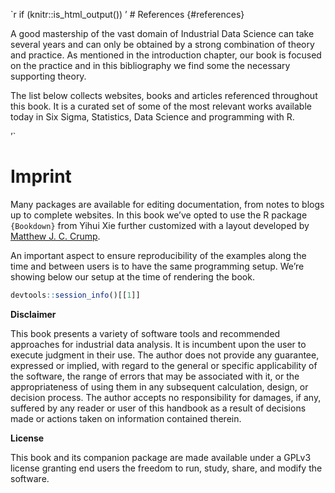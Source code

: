 `r if (knitr::is_html_output()) '
# References {#references}

A good mastership of the vast domain of Industrial Data Science can take several years and can only be obtained by a strong combination of theory and practice. As mentioned in the introduction chapter, our book is focused on the practice and in this bibliography we find some the necessary supporting theory. 

The list below collects websites, books and articles referenced throughout this book. It is a curated set of some of the most relevant works available today in Six Sigma, Statistics, Data Science and programming with R.

'`

<div id="refs"></div>

# Imprint

Many packages are available for editing documentation, from notes to blogs up to complete websites. In this book we've opted to use the R package `{Bookdown}` from Yihui Xie further customized with a layout developed by [Matthew J. C. Crump](https://community.rstudio.com/t/bookdown-contest-submission-gitbook-style-tufte-style-for-web-book/11666). 

An important aspect to ensure reproducibility of the examples along the time and between users is to have the same programming setup. We're showing below our setup at the time of rendering the book. 

```r
devtools::session_info()[[1]]
```

**Disclaimer**

This book presents a variety of software tools and recommended approaches for industrial data analysis. It is incumbent upon the user to execute judgment in their use. The author does not provide any guarantee, expressed or implied, with regard to the general or specific applicability of the software, the range of errors that may be associated with it, or the appropriateness of using them in any subsequent calculation, design, or decision process. The author accepts no responsibility for damages, if any, suffered by any reader or user of this handbook as a result of decisions made or actions taken on information contained therein.

**License**

This book and its companion package are made available under a GPLv3 license granting end users the freedom to run, study, share, and modify the software.



